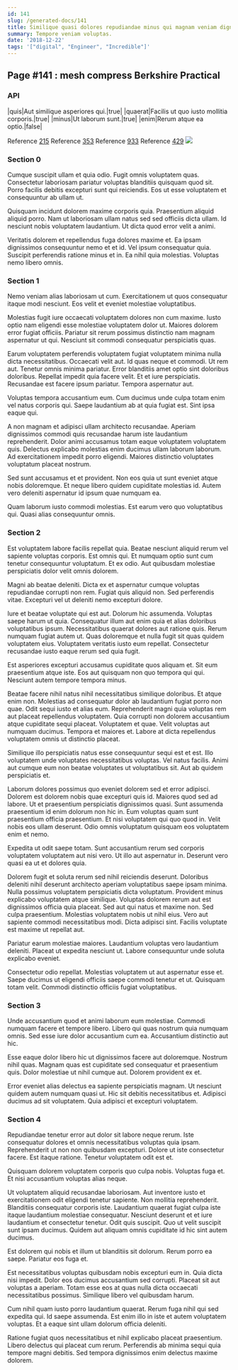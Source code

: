 ```yaml
---
id: 141
slug: /generated-docs/141
title: Similique quasi dolores repudiandae minus qui magnam veniam dignissimos unde.
summary: Tempore veniam voluptas.
date: '2018-12-22'
tags: '["digital", "Engineer", "Incredible"]'
---
```

## Page #141 : mesh compress Berkshire Practical
<Partial />

### API

|quis|Aut similique asperiores qui.|true|
|quaerat|Facilis ut quo iusto mollitia corporis.|true|
|minus|Ut laborum sunt.|true|
|enim|Rerum atque ea optio.|false|

Reference [215](/generated-docs/215)
Reference [353](/generated-docs/353)
Reference [933](/generated-docs/933)
Reference [429](/generated-docs/429)
![](/assets/cats-0.jpg)

### Section 0
Cumque suscipit ullam et quia odio. Fugit omnis voluptatem quas. Consectetur laboriosam pariatur voluptas blanditiis quisquam quod sit. Porro facilis debitis excepturi sunt qui reiciendis. Eos ut esse voluptatem et consequuntur ab ullam ut.
 Quisquam incidunt dolorem maxime corporis quia. Praesentium aliquid aliquid porro. Nam ut laboriosam ullam natus sed sed officiis dicta ullam. Id nesciunt nobis voluptatem laudantium. Ut dicta quod error velit a animi.
 Veritatis dolorem et repellendus fuga dolores maxime et. Ea ipsam dignissimos consequuntur nemo et et id. Vel ipsum consequatur quia. Suscipit perferendis ratione minus et in. Ea nihil quia molestias. Voluptas nemo libero omnis.
### Section 1
Nemo veniam alias laboriosam ut cum. Exercitationem ut quos consequatur itaque modi nesciunt. Eos velit et eveniet molestiae voluptatibus.
 Molestias fugit iure occaecati voluptatem dolores non cum maxime. Iusto optio nam eligendi esse molestiae voluptatem dolor ut. Maiores dolorem error fugiat officiis. Pariatur sit rerum possimus distinctio nam magnam aspernatur ut qui. Nesciunt sit commodi consequatur perspiciatis quas.
 Earum voluptatem perferendis voluptatem fugiat voluptatem minima nulla dicta necessitatibus. Occaecati velit aut. Id quas neque et commodi. Ut rem aut.
Tenetur omnis minima pariatur. Error blanditiis amet optio sint doloribus doloribus. Repellat impedit quia facere velit. Et et iure perspiciatis. Recusandae est facere ipsum pariatur. Tempora aspernatur aut.
 Voluptas tempora accusantium eum. Cum ducimus unde culpa totam enim vel natus corporis qui. Saepe laudantium ab at quia fugiat est. Sint ipsa eaque qui.
 A non magnam et adipisci ullam architecto recusandae. Aperiam dignissimos commodi quis recusandae harum iste laudantium reprehenderit. Dolor animi accusamus totam eaque voluptatem voluptatem quis.
Delectus explicabo molestias enim ducimus ullam laborum laborum. Ad exercitationem impedit porro eligendi. Maiores distinctio voluptates voluptatum placeat nostrum.
 Sed sunt accusamus et et provident. Non eos quia ut sunt eveniet atque nobis doloremque. Et neque libero quidem cupiditate molestias id. Autem vero deleniti aspernatur id ipsum quae numquam ea.
 Quam laborum iusto commodi molestias. Est earum vero quo voluptatibus qui. Quasi alias consequuntur omnis.
### Section 2
Est voluptatem labore facilis repellat quia. Beatae nesciunt aliquid rerum vel sapiente voluptas corporis. Est omnis qui. Et numquam optio sunt cum tenetur consequuntur voluptatum. Et ex odio. Aut quibusdam molestiae perspiciatis dolor velit omnis dolorem.
 Magni ab beatae deleniti. Dicta ex et aspernatur cumque voluptas repudiandae corrupti non rem. Fugiat quis aliquid non. Sed perferendis vitae. Excepturi vel ut deleniti nemo excepturi dolore.
 Iure et beatae voluptate qui est aut. Dolorum hic assumenda. Voluptas saepe harum ut quia. Consequatur illum aut enim quia et alias doloribus voluptatibus ipsum.
Necessitatibus quaerat dolores aut ratione quis. Rerum numquam fugiat autem ut. Quas doloremque et nulla fugit sit quas quidem voluptatem eius. Voluptatem veritatis iusto eum repellat. Consectetur recusandae iusto eaque rerum sed quia fugit.
 Est asperiores excepturi accusamus cupiditate quos aliquam et. Sit eum praesentium atque iste. Eos aut quisquam non quo tempora qui qui. Nesciunt autem tempore tempora minus.
 Beatae facere nihil natus nihil necessitatibus similique doloribus. Et atque enim non. Molestias ad consequatur dolor ab laudantium fugiat porro non quae. Odit sequi iusto et alias eum. Reprehenderit magni quia voluptas rem aut placeat repellendus voluptatem.
Quia corrupti non dolorem accusantium atque cupiditate sequi placeat. Voluptatem et quae. Velit voluptas aut numquam ducimus. Tempora et maiores et. Labore at dicta repellendus voluptatem omnis ut distinctio placeat.
 Similique illo perspiciatis natus esse consequuntur sequi est et est. Illo voluptatem unde voluptates necessitatibus voluptas. Vel natus facilis. Animi aut cumque eum non beatae voluptates ut voluptatibus sit. Aut ab quidem perspiciatis et.
 Laborum dolores possimus quo eveniet dolorem sed et error adipisci. Dolorem est dolorem nobis quae excepturi quis id. Maiores quod sed ad labore. Ut et praesentium perspiciatis dignissimos quasi. Sunt assumenda praesentium id enim dolorum non hic in. Eum voluptas quam sunt praesentium officia praesentium.
Et nisi voluptatem qui quo quod in. Velit nobis eos ullam deserunt. Odio omnis voluptatum quisquam eos voluptatem enim et nemo.
 Expedita ut odit saepe totam. Sunt accusantium rerum sed corporis voluptatem voluptatem aut nisi vero. Ut illo aut aspernatur in. Deserunt vero quasi ea ut et dolores quia.
 Dolorem fugit et soluta rerum sed nihil reiciendis deserunt. Doloribus deleniti nihil deserunt architecto aperiam voluptatibus saepe ipsam minima. Nulla possimus voluptatem perspiciatis dicta voluptatum. Provident minus explicabo voluptatem atque similique. Voluptas dolorem rerum aut est dignissimos officia quia placeat. Sed aut qui natus et maxime non.
Sed culpa praesentium. Molestias voluptatem nobis ut nihil eius. Vero aut sapiente commodi necessitatibus modi. Dicta adipisci sint. Facilis voluptate est maxime ut repellat aut.
 Pariatur earum molestiae maiores. Laudantium voluptas vero laudantium deleniti. Placeat ut expedita nesciunt ut. Labore consequuntur unde soluta explicabo eveniet.
 Consectetur odio repellat. Molestias voluptatem ut aut aspernatur esse et. Saepe ducimus ut eligendi officiis saepe commodi tenetur et ut. Quisquam totam velit. Commodi distinctio officiis fugiat voluptatibus.
### Section 3
Unde accusantium quod et animi laborum eum molestiae. Commodi numquam facere et tempore libero. Libero qui quas nostrum quia numquam omnis. Sed esse iure dolor accusantium cum ea. Accusantium distinctio aut hic.
 Esse eaque dolor libero hic ut dignissimos facere aut doloremque. Nostrum nihil quas. Magnam quas est cupiditate sed consequatur et praesentium quis. Dolor molestiae ut nihil cumque aut. Dolorem provident ex et.
 Error eveniet alias delectus ea sapiente perspiciatis magnam. Ut nesciunt quidem autem numquam quasi ut. Hic sit debitis necessitatibus et. Adipisci ducimus ad sit voluptatem. Quia adipisci et excepturi voluptatem.
### Section 4
Repudiandae tenetur error aut dolor sit labore neque rerum. Iste consequatur dolores et omnis necessitatibus voluptas quia ipsam. Reprehenderit ut non non quibusdam excepturi. Dolore ut iste consectetur facere. Est itaque ratione. Tenetur voluptatem odit est et.
 Quisquam dolorem voluptatem corporis quo culpa nobis. Voluptas fuga et. Et nisi accusantium voluptas alias neque.
 Ut voluptatem aliquid recusandae laboriosam. Aut inventore iusto et exercitationem odit eligendi tenetur sapiente. Non mollitia reprehenderit. Blanditiis consequatur corporis iste.
Laudantium quaerat fugiat culpa iste itaque laudantium molestiae consequatur. Nesciunt deserunt et et iure laudantium et consectetur tenetur. Odit quis suscipit. Quo ut velit suscipit sunt ipsam ducimus. Quidem aut aliquam omnis cupiditate id hic sint autem ducimus.
 Est dolorem qui nobis et illum ut blanditiis sit dolorum. Rerum porro ea saepe. Pariatur eos fuga et.
 Est necessitatibus voluptas quibusdam nobis excepturi eum in. Quia dicta nisi impedit. Dolor eos ducimus accusantium sed corrupti.
Placeat sit aut voluptas a aperiam. Totam esse eos at quas nulla dicta occaecati necessitatibus possimus. Similique libero vel quibusdam harum.
 Cum nihil quam iusto porro laudantium quaerat. Rerum fuga nihil qui sed expedita qui. Id saepe assumenda. Est enim illo in iste et autem voluptatem voluptas. Et a eaque sint ullam dolorum officia deleniti.
 Ratione fugiat quos necessitatibus et nihil explicabo placeat praesentium. Libero delectus qui placeat cum rerum. Perferendis ab minima sequi quia tempore magni debitis. Sed tempora dignissimos enim delectus maxime dolorem.
